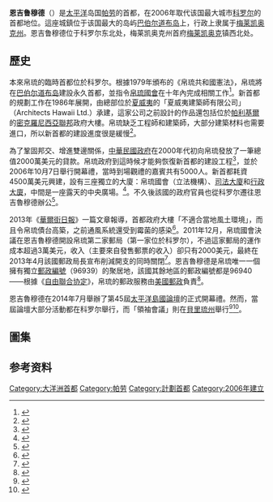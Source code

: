 {{noteTA
|G1=地名
|1=zh-cn:帕劳;zh-hk:帛琉;zh-tw:帛琉;zh-mo:帛琉
|2=zh-cn:科罗尔;zh-tw:柯羅;zh-hk:科羅爾
|3=zh-hans:佩莱利乌州; zh-hant:貝里琉州;
|4=zh-cn:梅莱凯奥克;zh-tw:美麗坵
|5=zh-hans:巴伯尔道布; zh-hant:巴貝圖阿普
}}
{{Infobox settlement
|name                   = 恩吉鲁穆德
|official_name          = 
|other_name             =
|native_name            = Ngerulmud
|nickname               = 
|settlement_type        = [[帛琉行政區劃|首都]]
|total_type             = <!-- to set a non-standard label for total area and population rows -->
|motto                  =
<!-- images and maps  ----------->
|image_skyline          = Capitol, Melekeok, Palau.jpg
|imagesize              = 
|image_caption          = 帛琉首都政府大樓
|image_flag             = 
|flag_size              =
|image_seal             = 
|seal_size              =
|image_shield           = 
|shield_size            =
|image_blank_emblem     =
|blank_emblem_type      =
|blank_emblem_size      =
|image_map              = State of Melekeok.png
|mapsize                = 
|map_caption            = 恩吉鲁穆德在[[梅莱凯奥克州|梅莱凯奥克州]]的位置
|pushpin_map            = Palau
|pushpin_map_caption    = 恩吉鲁穆德在帛琉的位置
|image_map1             = 
|mapsize1               = 
|map_caption1           = 
|image_dot_map          =
|dot_mapsize            =
|dot_map_caption        =
|dot_x =  |dot_y =
<!-- Location ------------------>
|coordinates_region     = 
|subdivision_type       = 國家
|subdivision_name       = {{PLW}}
|subdivision_type1      = 州份
|subdivision_name1      = [[梅莱凯奥克州|梅莱凯奥克州]]
|subdivision_type2      = 
|subdivision_name2      = 
|seat_type              =
|seat                   =
|timezone               = 帛琉標準時間
|utc_offset             = +9
|timezone_DST           = 
|utc_offset_DST         = 
|elevation_m            = 
|elevation_ft           = 
|postal_code_type       = [[郵政編碼|郵政編碼]]
|postal_code            = 96939
|area_code              = (+680) 654
|area_code_type         = [[電話區號|電話區號]]
|blank_name_sec1        = 
|blank_info_sec1        = 
|website                = 
}} 
'''恩吉鲁穆德'''（{{lang-en|Ngerulmud}}）是[[太平洋|太平洋]]岛国[[帕劳|帕劳]]的首都，在2006年取代该国最大城市[[科罗尔|科罗尔]]的首都地位。這座城鎮位于该国最大的岛屿[[巴伯尔道布岛|巴伯尔道布岛]]上，行政上隶属于[[梅莱凯奥克州|梅莱凯奥克州]]。恩吉鲁穆德位于科罗尔东北{{convert|20|km|0|abbr=off}}处，梅莱凯奥克州首府[[梅莱凯奥克|梅莱凯奥克]]镇西北{{convert|2|km|0|abbr=in}}处。

== 歷史 ==
本來帛琉的臨時首都位於科罗尔。根據1979年頒布的《帛琉共和國憲法》，帛琉將在[[巴伯尔道布岛|巴伯尔道布岛]]建設永久首都，並指令[[帛琉國會|帛琉國會]]在十年內完成相關工作<ref>{{cite web|url=http://www.palauembassy.com/Documents/ConstitutionE.pdf |title=Constitution of the Republic of Palau |date=1979-04-02 |work=Embassy of the Republic of Palau, Washington, DC |publisher=Palau Constitutional Convention |pages=69 |accessdate=2013-02-25 |location=Koror |deadurl=yes |archiveurl=https://web.archive.org/web/20121107222024/http://www.palauembassy.com/Documents/ConstitutionE.pdf |archivedate=2012-11-07 }}</ref>。新首都的規劃工作在1986年展開，由總部位於[[夏威夷|夏威夷]]的「夏威夷建築師有限公司」（Architects Hawaii Ltd.）承建，這家公司之前設計的作品還包括位於[[帕利基爾|帕利基爾]]的[[密克羅尼西亞聯邦|密克羅尼西亞聯邦]]政府大樓。帛琉缺乏工程師和建築師，大部分建築材料也需要進口，所以新首都的建設進度很是緩慢<ref>{{cite news|title=Trading places: while Hawaii's economy bottoms out, Guam's and Palau's are ready to take off|last=Jokiel|first=Lucy|date=1995-12-01|work=Hawaii Investor|accessdate=2014-08-25}}</ref>。

為了鞏固邦交、增進雙邊關係，[[中華民國政府|中華民國政府]]在2000年代初向帛琉發放了一筆總值2000萬美元的貸款。帛琉政府到這時候才能夠恢復新首都的建設工程<ref>{{cite news|title=Taiwan hands economic aid to firm ties with Palau|last=Jennings|first=Ralph|date=2006-09-05|publisher=Reuters|accessdate=2014-08-25}}</ref>，並於2006年10月7日舉行開幕禮，當時到場觀禮的嘉賓共有5000人。新首都耗資4500萬美元興建，設有三座獨立的大廈：帛琉國會（立法機構）、[[司法機構|司法大廈]]和[[行政機構|行政大廈]]，中間是一座露天的中央廣場。<ref>{{cite news|url=http://the.honoluluadvertiser.com/article/2006/Nov/12/il/FP611120310.html|title=Pride in Palau for new Capitol|last=Leidemann|first=Mike|date=2006-11-12|publisher=The Honolulu Advertiser|accessdate=2013-02-25|archive-url=https://web.archive.org/web/20121008223110/http://the.honoluluadvertiser.com/article/2006/Nov/12/il/FP611120310.html|archive-date=2012-10-08|dead-url=no}}</ref>。不久後該國的政府官員也從科罗尔遷往恩吉魯穆德辦公<ref>{{cite web|url=http://www.state.gov/outofdate/bgn/palau/74224.htm|title=Palau|date=2006-09|publisher=United States Department of State|accessdate=2016-02-16|location=Washington, D. C.|archive-url=https://web.archive.org/web/20151015133543/http://www.state.gov/outofdate/bgn/palau/74224.htm|archive-date=2015-10-15|dead-url=yes}}</ref>。

2013年《[[華爾街日報|華爾街日報]]》一篇文章報導，首都政府大樓「不適合當地風土環境」，而且令帛琉債台高築，之前通風系統還受到霉菌的感染<ref>{{cite news|url=http://www.wsj.com/articles/SB10001424127887324662404578331972188755676|title=Sequestration in Paradise|last=Walter|first=David|date=2013-02-28|publisher=The Wall Street Journal|accessdate=2014-08-25|location=Koror, Palau|archive-url=https://web.archive.org/web/20170112152548/http://www.wsj.com/articles/SB10001424127887324662404578331972188755676|archive-date=2017-01-12|dead-url=no}}</ref>。2011年12月，帛琉國會決議在恩吉魯穆德開設帛琉第二家郵局（第一家位於科罗尔），不過這家郵局的運作成本超過3萬美元，收入（主要來自發售郵票的收入）卻只有2000美元，最終在2013年4月該國郵政局長宣布削減開支的同時關閉<ref>{{cite news|url=http://pidp.eastwestcenter.org/pireport/2013/April/04-24-05.htm|title=Palau Capital Building Post Office 'Closed For Good'|last=Gerundio-Dizon|first=Aurea|date=2013-04-23|publisher=Island Times|accessdate=2015-03-02|location=Koror, Palau|archive-url=https://web.archive.org/web/20160304023536/http://pidp.eastwestcenter.org/pireport/2013/April/04-24-05.htm|archive-date=2016-03-04|dead-url=yes}}</ref>。恩吉魯穆德是帛琉唯一一個擁有獨立[[郵政編號|郵政編號]]（96939）的聚居地，該國其餘地區的郵政編號都是96940——根據《[[自由聯合协定|自由聯合协定]]》，帛琉的郵政服務由[[美國郵政|美國郵政]]負責<ref>{{cite news|url=http://www.mvariety.com/regional-news/31657-house-requests-toribiong-to-establish-post-office-in-ngerulmud|title=House requests Toribiong to establish Post Office in Ngerulmud|last=Poso|first=Maripet L. |date=2010-11-03|publisher=Marianas Variety|accessdate=2015-03-02|location=Koror|archiveurl=https://web.archive.org/web/20190920103659/http://www.mvariety.com/regional-news/31657-house-requests-toribiong-to-establish-post-office-in-ngerulmud|archivedate=2019-09-20}}</ref>。

恩吉魯穆德在2014年7月舉辦了第45屆[[太平洋島國論壇|太平洋島國論壇]]的正式開幕禮。然而，當屆論壇大部分活動都在科罗尔舉行，而「領袖會議」則在[[貝里琉州|貝里琉州]]舉行<ref>{{cite web|url=http://www.palaupif.com/annex.html|title=Calendar of Events|date=2014|publisher=Pacific Island Forum|accessdate=2015-01-21|archiveurl=https://web.archive.org/web/20150121121157/http://www.palaupif.com/annex.html|archivedate=2015-01-21}}</ref><ref>{{cite news|url=http://www.radioaustralia.net.au/international/2014-07-30/pacific-islands-forum-opens-in-palau-with-plea-to-protect-worlds-oceans/1349830|title=Pacific Islands Forum opens in Palau with plea to protect world's oceans|last=Schwartz|first=Dominique|date=2014-07-30|work=Radio Australia|accessdate=2015-01-21|location=Palau|archive-url=https://web.archive.org/web/20150121131728/http://www.radioaustralia.net.au/international/2014-07-30/pacific-islands-forum-opens-in-palau-with-plea-to-protect-worlds-oceans/1349830|archive-date=2015-01-21|dead-url=no}}</ref>。

== 圖集 ==
{{Gallery
|title=帛琉首都政府大樓
|width=160 | height=170 | lines=3
|align=center
|footer=
|File:Palau Capitol Complex, Exective Building.JPG
 |行政大廈
|File:Palau Capitol Complex, Judiciary Building.JPG
 |司法大廈
|File:Palau Capitol Complex, Olbiil Era Kelulau Building.JPG
 |[[帛琉國會|帛琉國會]]大廈
|File:Columns-melekeok-capitol-complex20071222.jpg
 |建築內部，远方为太平洋
}}

== 参考资料 ==
{{Reflist|2}}
{{commons category|Capitol (Palau)}}
{{Coord|7|30|2|N|134|37|27|E|region:PW_type:isle|display=title}}
{{大洋洲各國及其首都}}
{{normdaten}}

[[Category:大洋洲首都|Category:大洋洲首都]]
[[Category:帕劳|Category:帕劳]]
[[Category:計劃首都|Category:計劃首都]]
[[Category:2006年建立|Category:2006年建立]]